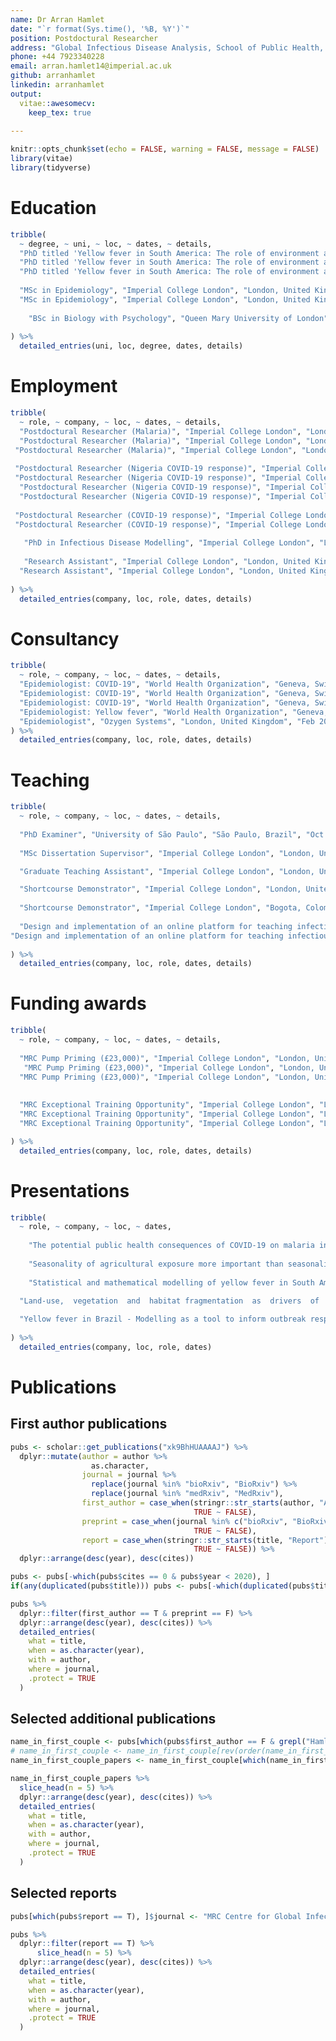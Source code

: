 ```yaml
---
name: Dr Arran Hamlet
date: "`r format(Sys.time(), '%B, %Y')`"
position: Postdoctural Researcher
address: "Global Infectious Disease Analysis, School of Public Health, Imperial College London"
phone: +44 7923340228
email: arran.hamlet14@imperial.ac.uk
github: arranhamlet
linkedin: arranhamlet
output: 
  vitae::awesomecv:
    keep_tex: true
    
---
```


```r
knitr::opts_chunk$set(echo = FALSE, warning = FALSE, message = FALSE)
library(vitae)
library(tidyverse)
```

# Education

```r
tribble(
  ~ degree, ~ uni, ~ loc, ~ dates, ~ details,
  "PhD titled 'Yellow fever in South America: The role of environment and host on transmission dynamics'", "Imperial College London", "London, United Kingdom", "2017-2020", "Project focused on understanding the epidemiology of yellow fever across South America, with a focus on Brazil, examining the roles of climate, environment and host, using a variety of statistical and mechanistic modelling techniques.",
  "PhD titled 'Yellow fever in South America: The role of environment and host on transmission dynamics'", "Imperial College London", "London, United Kingdom", "2017-2020", "Awarded 3 Medical Research Council (MRC) Exceptional Training Opportunity awards (total £4,589) and a MRC pump priming award (£23,000) to present results as well as teach, design and run workshops in Brazil and Colombia for Ministries of Health and Universities.",
  "PhD titled 'Yellow fever in South America: The role of environment and host on transmission dynamics'", "Imperial College London", "London, United Kingdom", "2017-2020", "Supervised by Dr Tini Garske and Professor Neil Ferguson, fully funded by the UK Medical Research Council.",
  
  "MSc in Epidemiology", "Imperial College London", "London, United Kingdom", "2014-2015", "Studied a broad collection of topics before specialising in infectious disease epidemiology.",
  "MSc in Epidemiology", "Imperial College London", "London, United Kingdom", "2014-2015", "Awarded a distinction for my dissertation project titled 'The Seasonality of Yellow Fever in Africa.'",
  
    "BSc in Biology with Psychology", "Queen Mary University of London", "London, United Kingdom", "2011-2014", "Graduated with Upper Second-class Honours (2.1)”."
  
) %>% 
  detailed_entries(uni, loc, degree, dates, details)
```


# Employment
```r
tribble(
  ~ role, ~ company, ~ loc, ~ dates, ~ details,
  "Postdoctural Researcher (Malaria)", "Imperial College London", "London, United Kingdom", "Jan 2020-", "Involved in a variety of projects assessing the public health impact of various control measures on the burden of malaria across Africa using mechanistic transmission models. ",
  "Postdoctural Researcher (Malaria)", "Imperial College London", "London, United Kingdom", "Jan 2020-", "Assessed the impact of disruption caused by the SARS-CoV-2 pandemic on malaria control across Africa. Results published Nature Medicine as joint first author.",
 "Postdoctural Researcher (Malaria)", "Imperial College London", "London, United Kingdom", "Jan 2020-", "Lead researcher on a piece of work commissioned by Abbott and the Presidents Malaria Initiative to assess the potential impact of Anopheles stephensi establishment on malaria transmission in the Horn of Africa.",
 
 "Postdoctural Researcher (Nigeria COVID-19 response)", "Imperial College London", "London, United Kingdom", "Apr 2020-", "Lead researcher for Imperial College London's data analytics and modelling support for Nigeria.",
 "Postdoctural Researcher (Nigeria COVID-19 response)", "Imperial College London", "London, United Kingdom", "Apr 2020-", "Conducted analysis to answer specific questions in order to provide evidence for decisions to be made by the Nigerian Presidential Task Force.",
  "Postdoctural Researcher (Nigeria COVID-19 response)", "Imperial College London", "London, United Kingdom", "Apr 2020-", "Produced a multitidue of reports as well as regular state-specicic analysis that fed into NCDC, US CDC and UK Department for International Development decision making.",
  "Postdoctural Researcher (Nigeria COVID-19 response)", "Imperial College London", "London, United Kingdom", "Apr 2020-", "A number of position papers can be found at https://statehouse.gov.ng/covid19/2020/09/18/evidence-based-guidance-on-measures-to-curb-the-spread-of-covid-19/.",
 
 "Postdoctural Researcher (COVID-19 response)", "Imperial College London", "London, United Kingdom", "Feb 2020-", "Provided technical support and input for numerous reports and projects, with a focus on work in Low-to-Middle-Income Countries (LMIC) and on quantifying the underascertainment of mortality.",
 "Postdoctural Researcher (COVID-19 response)", "Imperial College London", "London, United Kingdom", "Feb 2020-", "Seconded through the Global Outbreak Alert and Response Network to provide technical support for the WHO in Geneva Feb - Apr 2020.",
  
   "PhD in Infectious Disease Modelling", "Imperial College London", "London, United Kingdom", "Jan 2017 - Jan 2020", "PhD thesis titled 'Yellow fever in South America: The role of environment and host on transmission dynamics'.",
 
   "Research Assistant", "Imperial College London", "London, United Kingdom", "Oct 2015 - Dec 2016", "Outbreak analysis and response for the 2015-2016 outbreak in Angola and the Democratic Republic of the Congo working with the World Health Organization (WHO).",
  "Research Assistant", "Imperial College London", "London, United Kingdom", "Oct 2015 - Dec 2016", "Responsible for estimating population-level vaccination coverage across Africa and the development of an open-source tool to explore this information. Currently utilised by researchers and the WHO."
  
) %>% 
  detailed_entries(company, loc, role, dates, details)
```

# Consultancy
```r
tribble(
  ~ role, ~ company, ~ loc, ~ dates, ~ details,
  "Epidemiologist: COVID-19", "World Health Organization", "Geneva, Switzerland", "Feb 2020 - Apr 2020", "Provided technical support for the WHO in the Health Emergency Information and Risk Assessment (HIM) pillar through GOARN deployment",
  "Epidemiologist: COVID-19", "World Health Organization", "Geneva, Switzerland", "Feb 2020 - Apr 2020", "Work involved exploring and quantifying mortality, transmission and country specific impacts through data analysis and visualisation in real time as the COVID-19 pandemic unfolded. Aspects of data visualisation acknowledged in https://worldhealthorg.shinyapps.io/covid/.",
  "Epidemiologist: COVID-19", "World Health Organization", "Geneva, Switzerland", "Feb 2020 - Apr 2020", "Continued to provide adhoc support till Dec 2020.",
  "Epidemiologist: Yellow fever", "World Health Organization", "Geneva, Switzerland", "Jul 2016 - Sep 2016", "Commissioned to produce a report evaluating the risk of outbreaks of yellow fever across Africa as a result of ongoing transmission in Angola and the Democratic Republic of the Congo and the potential for introduction into Asia.",
  "Epidemiologist", "Ozygen Systems", "London, United Kingdom", "Feb 2016 - Mar 2016", "Hired to produce a report on numerous pathogens involved in nosocomial infection and to evaluate the applicability of ozone decontamination technology in UK healthcare settings to limit their spread."
) %>% 
  detailed_entries(company, loc, role, dates, details)
```

# Teaching
```r
tribble(
  ~ role, ~ company, ~ loc, ~ dates, ~ details,
  
  "PhD Examiner", "University of São Paulo", "São Paulo, Brazil", "Oct 2020-", "Examining progress and assisting with the research of a PhD student's project titled 'Spatio-temporal dynamics of yellow fever in Brazil'.",
  
  "MSc Dissertation Supervisor", "Imperial College London", "London, United Kingdom", "May 2020 - Oct 2020", "Designed and supervised MSc Epidemiology projects looking at the effect of forest fragmentation on yellow fever in Southern Brazil, and exploring the differences in transmission dynamics between yellow fever, dengue and zika.",

  "Graduate Teaching Assistant", "Imperial College London", "London, United Kingdom", "Jan 2017 - ", "Teaching assistant and demonstrator for numerous modules on infectious disease modelling, statistical analysis and epidemiology.",

  "Shortcourse Demonstrator", "Imperial College London", "London, United Kingdom", "Sep 2017/Sep 2018/Sep 2019", "Demonstrator on the departments 'Mathematical modelling for the control of infectious diseases' short course, run since 1990 and designed to teach pubic health professionals about infectious disease modelling.",
  
  "Shortcourse Demonstrator", "Imperial College London", "Bogota, Colombia", "Jun 2020", "Demonstrator and lecturer on a course coordinated between Imperial College London, Instituto Nacional De Salud and Pontificia Universidad Javeriana Bogota which aimed to give an introduction to infectious disease modelling.",
  
  "Design and implementation of an online platform for teaching infectious disease modelling", "Imperial College London", "London, United Kingdom", "Jan 2019 - Sept 2019", "Responsible for liasing between programming team and course organisers to design and translate existing practicals from Berkely Madonna to an online web interface running the Odin language.",
"Design and implementation of an online platform for teaching infectious disease modelling", "Imperial College London", "London, United Kingdom", "Jan 2019 - Sept 2019", "Highly successful implementation with the platform now being used for both future shortcourses and the MSc Epidemiology at Imperial College London."
  
) %>% 
  detailed_entries(company, loc, role, dates, details)
```

# Funding awards
```r
tribble(
  ~ role, ~ company, ~ loc, ~ dates, ~ details,
  
  "MRC Pump Priming (£23,000)", "Imperial College London", "London, United Kingdom", "Nov 2019", "Jointly awarded £23,000 with co-PI Natsuko Imai to run a week long training workshop in Rio de Janeiro focusing on the use of mathematical models in outbreak response and policy in July 2020.",
   "MRC Pump Priming (£23,000)", "Imperial College London", "London, United Kingdom", "Nov 2019", "Course was to be run collaboratively with the Brazilian Ministry of Health and Fundação Oswaldo Cruz (Fiocruz).",
  "MRC Pump Priming (£23,000)", "Imperial College London", "London, United Kingdom", "Nov 2019", "Postponed due to the COVID-19 pandemic.",
  
  
  "MRC Exceptional Training Opportunity", "Imperial College London", "London, United Kingdom", "Oct 2017/Aug 2018/Jun 2019", "Oct 2017: Awarded £650 to travel to the WHO in Geneva, Switzerland to present my work on yellow fever and discuss with the yellow fever team how my PhD can provide support for their activities.",
  "MRC Exceptional Training Opportunity", "Imperial College London", "London, United Kingdom", "Oct 2017/Aug 2018/Jun 2019", "Aug 2018: Awarded £2220 to travel to Rio de Janiro and Brasilia, Brazil, and present my results on modelling yellow fever in South America at a meeting co-hosted by the Brazilian Ministry of Health and the Pan American Health Organization, as well as to set up a research collaboration with Fiocruz.",
  "MRC Exceptional Training Opportunity", "Imperial College London", "London, United Kingdom", "Oct 2017/Aug 2018/Jun 2019", "Jun 2019: Awarded £1719 to travel to Bogota, Colombia to lecture and demonstrate on a course coordinated between Imperial College London, Instituto Nacional De Salud and Pontificia Universidad Javeriana Bogota which aimed to give an introduction to infectious disease modelling."

) %>% 
  detailed_entries(company, loc, role, dates, details)
```

# Presentations
```r
tribble(
  ~ role, ~ company, ~ loc, ~ dates,
  
    "The potential public health consequences of COVID-19 on malaria in Africa", "London Malaria Network", "London, United Kingdom", "Oct 2020",
  
    "Seasonality of agricultural exposure more important than seasonality of climate for predicting yellow fever transmission in Brazil", "American Society of Tropical Medicine and Hygiene", "National Harbor, United States of America", "Nov 2019",
  
    "Statistical and mathematical modelling of yellow fever in South America", "Outbreak Analysis and Modelling for Public Health", "Bogota, Colombia", "Jun 2019",

  "Land-use,  vegetation  and  habitat fragmentation  as  drivers  of  yellow  fever  transmission  in  South America", "International Conference on One Medicine One Science", "Chang Mai, Thailand", "Feb 2019",
  
  "Yellow fever in Brazil - Modelling as a tool to inform outbreak response and public health policy", "Yellow fever forecasting: Embedding   modelling in lessons learnt exercises", "Brasilia, Brazil", "Nov 2018"
  
) %>% 
  detailed_entries(company, loc, role, dates)
```

# Publications
## First author publications
```r

pubs <- scholar::get_publications("xk9BhHUAAAAJ") %>% 
  dplyr::mutate(author = author %>% 
                  as.character,
                journal = journal %>% 
                  replace(journal %in% "bioRxiv", "BioRxiv") %>%
                  replace(journal %in% "medRxiv", "MedRxiv"), 
                first_author = case_when(stringr::str_starts(author, "A Hamlet|ATP Hamlet") ~ TRUE,
                                         TRUE ~ FALSE),
                preprint = case_when(journal %in% c("bioRxiv", "BioRxiv", "MedRxiv", "medRxiv", "") ~ TRUE,
                                         TRUE ~ FALSE),
                report = case_when(stringr::str_starts(title, "Report") ~ TRUE,
                                         TRUE ~ FALSE)) %>% 
  dplyr::arrange(desc(year), desc(cites))

pubs <- pubs[-which(pubs$cites == 0 & pubs$year < 2020), ]
if(any(duplicated(pubs$title))) pubs <- pubs[-which(duplicated(pubs$title)), ]

pubs %>% 
  dplyr::filter(first_author == T & preprint == F) %>% 
  dplyr::arrange(desc(year), desc(cites)) %>%
  detailed_entries(
    what = title,
    when = as.character(year),
    with = author,
    where = journal, 
    .protect = TRUE
  )
```
## Selected additional publications
```r
name_in_first_couple <- pubs[which(pubs$first_author == F & grepl("Hamlet", pubs$author)), ]
# name_in_first_couple <- name_in_first_couple[rev(order(name_in_first_couple$cites)), ]
name_in_first_couple_papers <- name_in_first_couple[which(name_in_first_couple$report == F & name_in_first_couple$preprint == F), ]

name_in_first_couple_papers %>% 
  slice_head(n = 5) %>%
  dplyr::arrange(desc(year), desc(cites)) %>%
  detailed_entries(
    what = title,
    when = as.character(year),
    with = author,
    where = journal, 
    .protect = TRUE
  )
```
## Selected reports
```r
pubs[which(pubs$report == T), ]$journal <- "MRC Centre for Global Infectious Disease Analysis"

pubs %>% 
  dplyr::filter(report == T) %>%
      slice_head(n = 5) %>%
  dplyr::arrange(desc(year), desc(cites)) %>%
  detailed_entries(
    what = title,
    when = as.character(year),
    with = author,
    where = journal, 
    .protect = TRUE
  )
```



